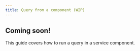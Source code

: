 ```yaml
---
title: Query from a component (WIP)
---
```

<!--docsignore
docsignore-->

## Coming soon!

This guide covers how to run a query in a service component.
